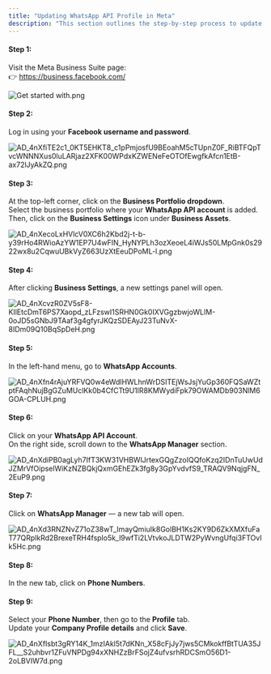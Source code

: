 ```yaml
---
title: "Updating WhatsApp API Profile in Meta"
description: "This section outlines the step-by-step process to update your WhatsApp Business API profile details within Meta Business Manager. Following these instructions ensures your company information is accurate and up to date for WhatsApp API integration."
---
```


#### **Step 1:**

Visit the Meta Business Suite page:\
👉 https://business.facebook.com/

![Get started with.png](/images/Getstartedwith.png)

#### **Step 2:**

Log in using your **Facebook username and password**.

![AD_4nXfiTE2c1_0KT5EHKT8_c1pPmjosfU9BEoahM5cTUpnZ0F_RiBTFQpTvcWNNNXus0luLARjaz2XFK00WPdxKZWENeFeOTOfEwgfkAfcn1EtB-ax72lJyAkZQ.png](/images/AD_4nXfiTE2c1_0KT5EHKT8_c1pPmjosfU9BEoahM5cTUpnZ0F_RiBTFQpTvcWNNNXus0luLARjaz2XFK00WPdxKZWENeFeOTOfEwgfkAfcn1EtB-ax72lJyAkZQ.png)

#### **Step 3:**

At the top-left corner, click on the **Business Portfolio dropdown**.\
Select the business portfolio where your **WhatsApp API account** is added.\
Then, click on the **Business Settings** icon under **Business Assets**.

![AD_4nXecoLxHVlcV0XC6h2Kbd2j-t-b-y39rHo4RWioAzYW1EP7U4wFIN_HyNYPLh3ozXeoeL4iWJs50LMpGnk0s2922wx8u2CqwuUBkVyZ663UzXtEeuDPoML-l.png](/images/AD_4nXecoLxHVlcV0XC6h2Kbd2j-t-b-y39rHo4RWioAzYW1EP7U4wFIN_HyNYPLh3ozXeoeL4iWJs50LMpGnk0s2922wx8u2CqwuUBkVyZ663UzXtEeuDPoML-l.png)

#### **Step 4:**

After clicking **Business Settings**, a new settings panel will open.

![AD_4nXcvzR0ZV5sF8-KIlEtcDmT6PS7Xaopd_zLFzswI1SRHN0Gk0IXVGgzbwjoWLlM-0oJD5sGNbJ9TAaf3g4gfyrJKQzSDEAyJ23TuNvX-8IDm09Q10BqSpDeH.png](/images/AD_4nXcvzR0ZV5sF8-KIlEtcDmT6PS7Xaopd_zLFzswI1SRHN0Gk0IXVGgzbwjoWLlM-0oJD5sGNbJ9TAaf3g4gfyrJKQzSDEAyJ23TuNvX-8IDm09Q10BqSpDeH.png)

#### **Step 5:**

In the left-hand menu, go to **WhatsApp Accounts**.

![AD_4nXfn4rAjuYRFVQ0w4eWdlHWLhnWrDSITEjWsJsjYuGp360FQSaWZtptFAqhNujBgGZuMUclKk0b4CfCTt9U1lR8KMWydiFpk79OWAMDb903NlM6GOA-CPLUH.png](/images/AD_4nXfn4rAjuYRFVQ0w4eWdlHWLhnWrDSITEjWsJsjYuGp360FQSaWZtptFAqhNujBgGZuMUclKk0b4CfCTt9U1lR8KMWydiFpk79OWAMDb903NlM6GOA-CPLUH.png)

#### **Step 6:**

Click on your **WhatsApp API Account**.\
On the right side, scroll down to the **WhatsApp Manager** section.

![AD_4nXdiPB0agLyh7IfT3KW31VHBWlJrtexGQgZzoIQQfoKzq2IDnTuUwUdJZMrVfOipselWiKzNZBQkjQxmGEhEZk3fg8y3GpYvdvfS9_TRAQV9NqjgFN_2EuP9.png](/images/AD_4nXdiPB0agLyh7IfT3KW31VHBWlJrtexGQgZzoIQQfoKzq2IDnTuUwUdJZMrVfOipselWiKzNZBQkjQxmGEhEZk3fg8y3GpYvdvfS9_TRAQV9NqjgFN_2EuP9.png)

#### **Step 7:**

Click on **WhatsApp Manager** — a new tab will open.

![AD_4nXd3RNZNvZ71oZ38wT_ImayQmiuIk8GolBH1Ks2KY9D6ZkXMXfuFaT77QRplkRd2BrexeTRH4fsplo5k_l9wfTi2LVtvkoJLDTW2PyWvngUfqi3FTOvIk5Hc.png](/images/AD_4nXd3RNZNvZ71oZ38wT_ImayQmiuIk8GolBH1Ks2KY9D6ZkXMXfuFaT77QRplkRd2BrexeTRH4fsplo5k_l9wfTi2LVtvkoJLDTW2PyWvngUfqi3FTOvIk5Hc.png)

#### **Step 8:**

In the new tab, click on **Phone Numbers**.

#### **Step 9:**

Select your **Phone Number**, then go to the **Profile** tab.\
Update your **Company Profile details** and click **Save**.

![AD_4nXfIsbt3gRY14K_1mzIAkl5t7dKNn_X58cFjJy7jws5CMkokffBtTUA35JFL__S2uhbvr1ZFuVNPDg94xXNHZzBrFSojZ4ufvsrhRDCSmO56D1-2oLBVIW7d.png](/images/AD_4nXfIsbt3gRY14K_1mzIAkl5t7dKNn_X58cFjJy7jws5CMkokffBtTUA35JFL__S2uhbvr1ZFuVNPDg94xXNHZzBrFSojZ4ufvsrhRDCSmO56D1-2oLBVIW7d.png)